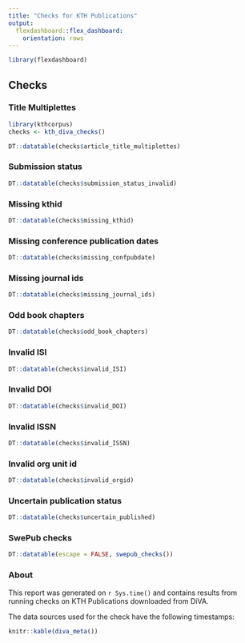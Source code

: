 ```yaml
---
title: "Checks for KTH Publications"
output: 
  flexdashboard::flex_dashboard:
    orientation: rows
---
```


```r
library(flexdashboard)
```

Checks {.tabset}
-----------------------------------------------------------------------

### Title Multiplettes

```r
library(kthcorpus)
checks <- kth_diva_checks()

DT::datatable(checks$article_title_multiplettes)
```

### Submission status

```r
DT::datatable(checks$submission_status_invalid)
```

### Missing kthid

```r
DT::datatable(checks$missing_kthid)
```

### Missing conference publication dates

```r
DT::datatable(checks$missing_confpubdate)
```

### Missing journal ids

```r
DT::datatable(checks$missing_journal_ids)
```

### Odd book chapters

```r
DT::datatable(checks$odd_book_chapters)
```

### Invalid ISI

```r
DT::datatable(checks$invalid_ISI)
```

### Invalid DOI

```r
DT::datatable(checks$invalid_DOI)
```

### Invalid ISSN

```r
DT::datatable(checks$invalid_ISSN)
```

### Invalid org unit id

```r
DT::datatable(checks$invalid_orgid)
```

### Uncertain publication status

```r
DT::datatable(checks$uncertain_published)
```

### SwePub checks

```r
DT::datatable(escape = FALSE, swepub_checks())
```


### About

This report was generated on `r Sys.time()` and contains results from running checks on KTH Publications downloaded from DiVA.

The data sources used for the check have the following timestamps:

```r

knitr::kable(diva_meta())

```

